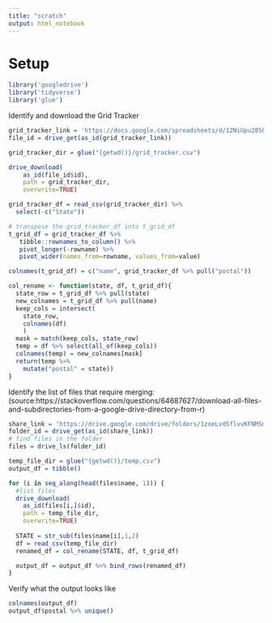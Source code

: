 ```yaml
---
title: "scratch"
output: html_notebook
---
```


# Setup
```r
library('googledrive')
library('tidyverse')
library('glue')
```

Identify and download the Grid Tracker
```r
grid_tracker_link = 'https://docs.google.com/spreadsheets/d/12NiUpu28SOCQvQTrp17b592cMgOoCgelMQyE1PNZygU/edit?usp=sharing'
file_id = drive_get(as_id(grid_tracker_link))

grid_tracker_dir = glue("{getwd()}/grid_tracker.csv")

drive_download(
    as_id(file_id$id),
    path = grid_tracker_dir,
    overwrite=TRUE)

grid_tracker_df = read_csv(grid_tracker_dir) %>% 
  select(-c("State"))
```

```r
# transpose the grid_tracker_df into t_grid_df
t_grid_df = grid_tracker_df %>%
   tibble::rownames_to_column() %>%  
   pivot_longer(-rowname) %>% 
   pivot_wider(names_from=rowname, values_from=value)

colnames(t_grid_df) = c("name", grid_tracker_df %>% pull("postal"))
```

```r
col_rename <- function(state, df, t_grid_df){
  state_row = t_grid_df %>% pull(state)
  new_colnames = t_grid_df %>% pull(name)
  keep_cols = intersect(
    state_row, 
    colnames(df)
    )
  mask = match(keep_cols, state_row)
  temp = df %>% select(all_of(keep_cols))
  colnames(temp) = new_colnames[mask]
  return(temp %>% 
    mutate("postal" = state))
}
```


Identify the list of files that require merging:
(source:https://stackoverflow.com/questions/64687627/download-all-files-and-subdirectories-from-a-google-drive-directory-from-r)
```r
share_link = 'https://drive.google.com/drive/folders/1zoeLvd5flvvKFNMSmoRxYhE_LK_-19N5?usp=sharing'
folder_id = drive_get(as_id(share_link))
# find files in the folder
files = drive_ls(folder_id)
```

```r
temp_file_dir = glue("{getwd()}/temp.csv")
output_df = tibble()

for (i in seq_along(head(files$name, 1))) {
  #list files
  drive_download(
    as_id(files[i,]$id),
    path = temp_file_dir,
    overwrite=TRUE)
  
  STATE = str_sub(files$name[i],1,2)
  df = read_csv(temp_file_dir) 
  renamed_df = col_rename(STATE, df, t_grid_df)

  output_df = output_df %>% bind_rows(renamed_df)
}
```

Verify what the output looks like
```r
colnames(output_df)
output_df$postal %>% unique()
```

